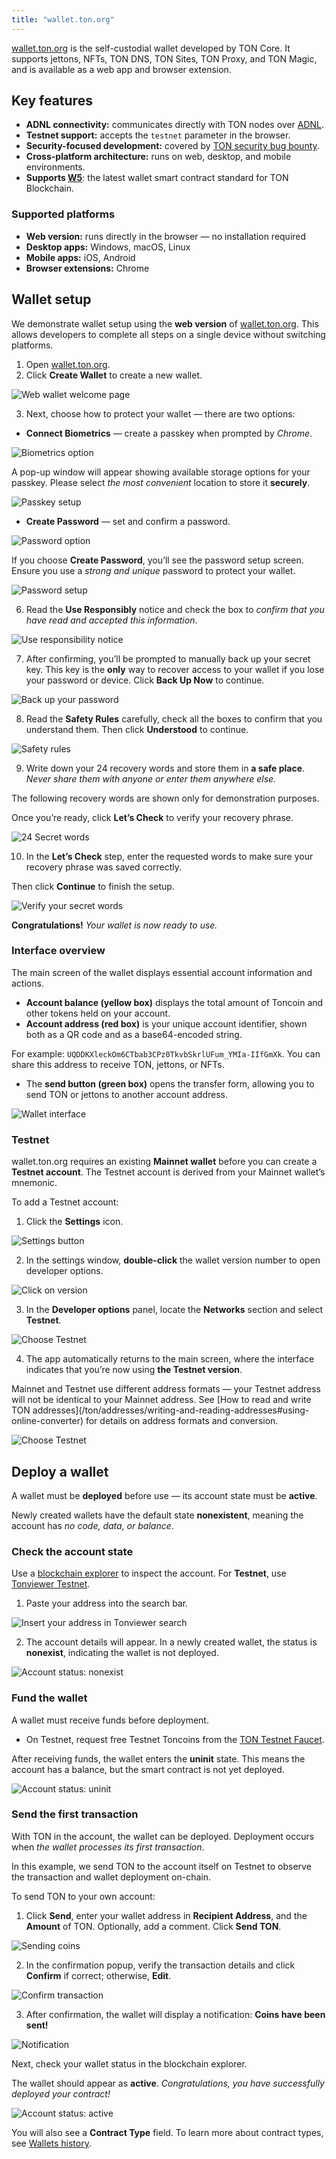 ```yaml
---
title: "wallet.ton.org"
---
```


[wallet.ton.org](https://github.com/ton-blockchain/ton-wallet) is the self-custodial wallet developed by TON Core.
It supports jettons, NFTs, TON DNS, TON Sites, TON Proxy, and TON Magic, and is available as a web app and browser extension.


## Key features

- **ADNL connectivity:** communicates directly with TON nodes over [ADNL](/ton/network).
- **Testnet support:** accepts the `testnet` parameter in the browser.
- **Security-focused development:** covered by [TON security bug bounty](https://github.com/ton-blockchain/bug-bounty).
- **Cross-platform architecture:** runs on web, desktop, and mobile environments.
- **Supports [W5](/standard/wallets/v5)**: the latest wallet smart contract standard for TON Blockchain.

### Supported platforms

- **Web version:** runs directly in the browser — no installation required
- **Desktop apps:** Windows, macOS, Linux
- **Mobile apps:** iOS, Android
- **Browser extensions:** Chrome

## Wallet setup

We demonstrate wallet setup using the **web version** of [wallet.ton.org](https://wallet.ton.org/).
This allows developers to complete all steps on a single device without switching platforms.

1. Open [wallet.ton.org](https://wallet.ton.org/).
2. Click **Create Wallet** to create a new wallet.

<Image
  src="/resources/images/wallets/wallet-ton-org/welcome_page_light.png"
  darkSrc="/resources/images/wallets/wallet-ton-org/welcome_page_dark.png"
  alt="Web wallet welcome page"
/>

3. Next, choose how to protect your wallet — there are two options:
  - **Connect Biometrics** — create a passkey when prompted by _Chrome_.

<Image
  src="/resources/images/wallets/wallet-ton-org/biometrics_light.png"
  darkSrc="/resources/images/wallets/wallet-ton-org/biometrics_dark.png"
  alt="Biometrics option"
/>

A pop-up window will appear showing available storage options for your passkey.
Please select _the most convenient_ location to store it **securely**.

<Image
  src="/resources/images/wallets/wallet-ton-org/passkey_light.png"
  darkSrc="/resources/images/wallets/wallet-ton-org/passkey_dark.png"
  alt="Passkey setup"
/>

  - **Create Password** — set and confirm a password.

<Image
  src="/resources/images/wallets/wallet-ton-org/password_light.png"
  darkSrc="/resources/images/wallets/wallet-ton-org/password_dark.png"
  alt="Password option"
/>

If you choose **Create Password**, you’ll see the password setup screen.
Ensure you use a _strong and unique_ password to protect your wallet.

<Image
  src="/resources/images/wallets/wallet-ton-org/creating_password_light.png"
  darkSrc="/resources/images/wallets/wallet-ton-org/creating_password_dark.png"
  alt="Password setup"
/>

6. Read the **Use Responsibly** notice and check the box to _confirm that you have read and accepted this information_.

<Image
  src="/resources/images/wallets/wallet-ton-org/responsibility_light.png"
  darkSrc="/resources/images/wallets/wallet-ton-org/responsibility_dark.png"
  alt="Use responsibility notice"
/>

7. After confirming, you’ll be prompted to manually back up your secret key.
This key is the **only** way to recover access to your wallet if you lose your password or device.
Click **Back Up Now** to continue.

<Image
  src="/resources/images/wallets/wallet-ton-org/backup_light.png"
  darkSrc="/resources/images/wallets/wallet-ton-org/backup_dark.png"
  alt="Back up your password"
/>

8. Read the **Safety Rules** carefully, check all the boxes to confirm that you understand them. Then click **Understood** to continue.

<Image
  src="/resources/images/wallets/wallet-ton-org/safety_light.png"
  darkSrc="/resources/images/wallets/wallet-ton-org/safety_dark.png"
  alt="Safety rules"
/>

9. Write down your 24 recovery words and store them in **a safe place**.
_Never share them with anyone or enter them anywhere else._

<Aside type="caution">
  The following recovery words are shown only for demonstration purposes.
</Aside>

Once you’re ready, click **Let’s Check** to verify your recovery phrase.

<Image
  src="/resources/images/wallets/wallet-ton-org/secret_words_light.png"
  darkSrc="/resources/images/wallets/wallet-ton-org/secret_words_dark.png"
  alt="24 Secret words"
/>

10. In the **Let’s Check** step, enter the requested words to make sure your recovery phrase was saved correctly.

Then click **Continue** to finish the setup.

<Image
  src="/resources/images/wallets/wallet-ton-org/verify_light.png"
  darkSrc="/resources/images/wallets/wallet-ton-org/verify_dark.png"
  alt="Verify your secret words"
/>

**Congratulations!** _Your wallet is now ready to use._

### Interface overview

The main screen of the wallet displays essential account information and actions.

- **Account balance (yellow box)** displays the total amount of Toncoin and other tokens held on your account.
- **Account address (red box)** is your unique account identifier, shown both as a QR code and as a base64-encoded string.

For example: `UQDDKXleckOm6CTbab3CPz0TkvbSkrlUFum_YMIa-IIfGmXk`.
You can share this address to receive TON, jettons, or NFTs.
- The **send button (green box)** opens the transfer form, allowing you to send TON or jettons to another account address.

<Image
  src="/resources/images/wallets/wallet-ton-org/ui_light.png"
  darkSrc="/resources/images/wallets/wallet-ton-org/ui_dark.png"
  alt="Wallet interface"
/>

### Testnet

wallet.ton.org requires an existing **Mainnet wallet** before you can create a **Testnet account**.
The Testnet account is derived from your Mainnet wallet’s mnemonic.

To add a Testnet account:

1. Click the **Settings** icon.

<Image
  src="/resources/images/wallets/wallet-ton-org/settings_light.png"
  darkSrc="/resources/images/wallets/wallet-ton-org/settings_dark.png"
  alt="Settings button"
/>

2. In the settings window, **double-click** the wallet version number to open developer options.

<Image
  src="/resources/images/wallets/wallet-ton-org/version_light.png"
  darkSrc="/resources/images/wallets/wallet-ton-org/version_dark.png"
  alt="Click on version"
/>

3. In the **Developer options** panel, locate the **Networks** section and select **Testnet**.

<Image
  src="/resources/images/wallets/wallet-ton-org/testnet_light.png"
  darkSrc="/resources/images/wallets/wallet-ton-org/testnet_dark.png"
  alt="Choose Testnet"
/>

4. The app automatically returns to the main screen, where the interface indicates that you’re now using **the Testnet version**.

<Aside type="note">
  Mainnet and Testnet use different address formats — your Testnet address will not be identical to your Mainnet address.
  See [How to read and write TON addresses](/ton/addresses/writing-and-reading-addresses#using-online-converter) for details on address formats and conversion.
</Aside>

<Image
  src="/resources/images/wallets/wallet-ton-org/testnet_version_light.png"
  darkSrc="/resources/images/wallets/wallet-ton-org/testnet_version_dark.png"
  alt="Choose Testnet"
/>

## Deploy a wallet

A wallet must be **deployed** before use — its account state must be **active**.

Newly created wallets have the default state **nonexistent**, meaning the account has _no code, data, or balance_.

### Check the account state

Use a [blockchain explorer](/ecosystem/explorers/overview) to inspect the account. For **Testnet**, use [Tonviewer Testnet](https://testnet.tonviewer.com/).

1. Paste your address into the search bar.

<Image
  src="/resources/images/wallets/wallet-ton-org/tonviewer_light.png"
  darkSrc="/resources/images/wallets/wallet-ton-org/tonviewer_dark.png"
  alt="Insert your address in Tonviewer search"
/>

2. The account details will appear. In a newly created wallet, the status is **nonexist**, indicating the wallet is not deployed.

<Image
  src="/resources/images/wallets/wallet-ton-org/address_nonexist_light.png"
  darkSrc="/resources/images/wallets/wallet-ton-org/address_nonexist_dark.png"
  alt="Account status: nonexist"
/>

### Fund the wallet

A wallet must receive funds before deployment.
- On Testnet, request free Testnet Toncoins from the [TON Testnet Faucet](link).

After receiving funds, the wallet enters the **uninit** state. This means the account has a balance, but the smart contract is not yet deployed.

<Image
  src="/resources/images/wallets/wallet-ton-org/address_uninit_light.png"
  darkSrc="/resources/images/wallets/wallet-ton-org/address_uninit_dark.png"
  alt="Account status: uninit"
/>

### Send the first transaction

With TON in the account, the wallet can be deployed. Deployment occurs when _the wallet processes its first transaction_.

In this example, we send TON to the account itself on Testnet to observe the transaction and wallet deployment on-chain.

To send TON to your own account:

1. Click **Send**, enter your wallet address in **Recipient Address**, and the **Amount** of TON. Optionally, add a comment. Click **Send TON**.

<Image
  src="/resources/images/wallets/wallet-ton-org/send_coins_light.png"
  darkSrc="/resources/images/wallets/wallet-ton-org/send_coins_dark.png"
  alt="Sending coins"
/>

2. In the confirmation popup, verify the transaction details and click **Confirm** if correct; otherwise, **Edit**.

<Image
  src="/resources/images/wallets/wallet-ton-org/confirm_light.png"
  darkSrc="/resources/images/wallets/wallet-ton-org/confirm_dark.png"
  alt="Confirm transaction"
/>

3. After confirmation, the wallet will display a notification: **Coins have been sent!**

<Image
  src="/resources/images/wallets/wallet-ton-org/notification_light.png"
  darkSrc="/resources/images/wallets/wallet-ton-org/notification_dark.png"
  alt="Notification"
/>

Next, check your wallet status in the blockchain explorer.

The wallet should appear as **active**. _Congratulations, you have successfully deployed your contract!_

<Image
  src="/resources/images/wallets/wallet-ton-org/active_light.png"
  darkSrc="/resources/images/wallets/wallet-ton-org/active_dark.png"
  alt="Account status: active"
/>

You will also see a **Contract Type** field. To learn more about contract types, see [Wallets history](/standard/wallets/history).
